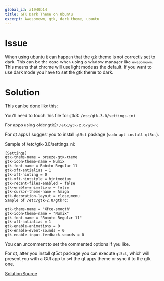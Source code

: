 ```yaml
---
global_id: a1940b14
title: GTK Dark Theme on Ubuntu
excerpt: Awesomewm, gtk, dark theme, ubuntu
---
```


# Issue

When using ubuntu it can happen that the gtk theme is not correctly set to dark. This can be the case when using a window manager like `awesomewm`. This means that chrome will use light mode as the default. If you want to use dark mode you have to set the gtk theme to dark.


# Solution

This can be done like this:

You'll need to touch this file for gtk3: `/etc/gtk-3.0/settings.ini`

For apps using older gtk2: `/etc/gtk-2.0/gtkrc`

For qt apps I suggest you to install `qt5ct` package (`sudo apt install qt5ct`).

Sample of /etc/gtk-3.0/settings.ini:

```
[Settings]
gtk-theme-name = breeze-gtk-theme
gtk-icon-theme-name = Numix
gtk-font-name = Roboto Regular 11
gtk-xft-antialias = 1
gtk-xft-hinting = 0
gtk-xft-hintstyle = hintmedium
gtk-recent-files-enabled = false
gtk-enable-animations = false
gtk-cursor-theme-name = Amiga
gtk-decoration-layout = close,menu
Sample of /etc/gtk-2.0/gtkrc:
```

```
gtk-theme-name = "Xfce-smooth"
gtk-icon-theme-name = "Numix"
gtk-font-name = "Roboto Regular 11"
gtk-xft-antialias = 1
gtk-enable-animations = 0
gtk-enable-event-sounds = 0
gtk-enable-input-feedback-sounds = 0
```

You can uncomment to set the commented options if you like.

For qt, after you install qt5ct package you can execute `qt5ct`, which will present you with a GUI app to set the qt apps theme or sync it to the gtk one.

[Solution Source](https://unix.stackexchange.com/a/683855/559089)